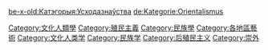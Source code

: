 {{catmore}}
{{Commonscat|Orientalism}}

[[Category:文化人類學|Category:文化人類學]]
[[Category:殖民主義|Category:殖民主義]]
[[Category:民族學|Category:民族學]]
[[Category:各地區藝術|Category:各地區藝術]]
[[Category:文化人类学|Category:文化人类学]]
[[Category:民族学|Category:民族学]]
[[Category:后殖民主义|Category:后殖民主义]]
[[Category:崇外|Category:崇外]]

[[be-x-old:Катэгорыя:Усходазнаўства|be-x-old:Катэгорыя:Усходазнаўства]]
[[de:Kategorie:Orientalismus|de:Kategorie:Orientalismus]]